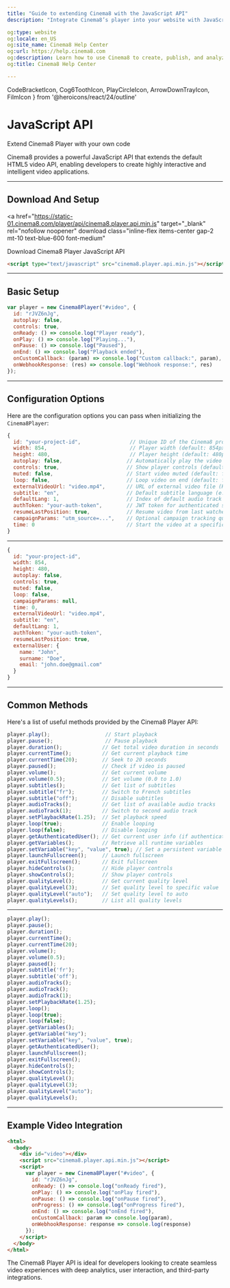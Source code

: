 ```yaml
---
title: "Guide to extending Cinema8 with the JavaScript API"
description: "Integrate Cinema8’s player into your website with JavaScript API features for fully customised interactive experiences. Visit Cinema8."

og:type: website
og:locale: en_US
og:site_name: Cinema8 Help Center
og:url: https://help.cinema8.com
og:description: Learn how to use Cinema8 to create, publish, and analyze interactive videos.
og:title: Cinema8 Help Center

---
```


  CodeBracketIcon,
  Cog6ToothIcon,
  PlayCircleIcon,
  ArrowDownTrayIcon,
  FilmIcon
} from '@heroicons/react/24/outline'

# JavaScript API  
<span className="block text-gray-500 text-base font-normal mt-1">Extend Cinema8 Player with your own code</span>

Cinema8 provides a powerful JavaScript API that extends the default HTML5 video API, enabling developers to create highly interactive and intelligent video applications.

---

## <span className="inline-flex items-center gap-2 text-gray-900 dark:text-white"><ArrowDownTrayIcon className="w-5 h-5 text-blue-600" /> Download And Setup</span>

<a
  href="https://static-01.cinema8.com/player/api/cinema8.player.api.min.js"
  target="_blank"
  rel="nofollow noopener"
  download
  class="inline-flex items-center gap-2 mt-10 text-blue-600 font-medium"
>
   Download Cinema8 Player JavaScript API
</a>


```html filename="cdn-setup.html"
<script type="text/javascript" src="cinema8.player.api.min.js"></script>
```

---

## <span className="inline-flex items-center gap-2 text-gray-900 dark:text-white"><CodeBracketIcon className="w-5 h-5 text-blue-600" /> Basic Setup</span>

```js filename="basic-setup.js" showLineNumbers
var player = new Cinema8Player("#video", {
  id: "rJVZ6nJg",
  autoplay: false,
  controls: true,
  onReady: () => console.log("Player ready"),
  onPlay: () => console.log("Playing..."),
  onPause: () => console.log("Paused"),
  onEnd: () => console.log("Playback ended"),
  onCustomCallback: (param) => console.log("Custom callback:", param),
  onWebhookResponse: (res) => console.log("Webhook response:", res)
});
```

---

## <span className="inline-flex items-center gap-2 text-gray-900 dark:text-white"><Cog6ToothIcon className="w-5 h-5 text-blue-600" /> Configuration Options</span>

Here are the configuration options you can pass when initializing the `Cinema8Player`:

```js filename="player-options.js" showLineNumbers
{
  id: "your-project-id",                // Unique ID of the Cinema8 project
  width: 854,                           // Player width (default: 854px)
  height: 480,                          // Player height (default: 480px)
  autoplay: false,                     // Automatically play the video (default: false)
  controls: true,                      // Show player controls (default: true)
  muted: false,                        // Start video muted (default: false)
  loop: false,                         // Loop video on end (default: false)
  externalVideoUrl: "video.mp4",       // URL of external video file (HLS, MP4, FLV, etc.)
  subtitle: "en",                      // Default subtitle language (e.g. 'en', 'tr')
  defaultLang: 1,                      // Index of default audio track (1, 2, 3, ...)
  authToken: "your-auth-token",        // JWT token for authenticated sessions
  resumeLastPosition: true,            // Resume video from last watched time (for logged-in users)
  campaignParams: "utm_source=...",    // Optional campaign tracking query parameters
  time: 0                              // Start the video at a specific time in seconds
}
```

---


```js filename="player-options.js"
{
  id: "your-project-id",
  width: 854,
  height: 480,
  autoplay: false,
  controls: true,
  muted: false,
  loop: false,
  campaignParams: null,
  time: 0,
  externalVideoUrl: "video.mp4",
  subtitle: "en",
  defaultLang: 1,
  authToken: "your-auth-token",
  resumeLastPosition: true,
  externalUser: {
    name: "John",
    surname: "Doe",
    email: "john.doe@gmail.com"
  }
}
```

---

## <span className="inline-flex items-center gap-2 text-gray-900 dark:text-white"><PlayCircleIcon className="w-5 h-5 text-blue-600" /> Common Methods</span>

Here's a list of useful methods provided by the Cinema8 Player API:

```js filename="player-methods.js" showLineNumbers
player.play();                  // Start playback
player.pause();                 // Pause playback
player.duration();             // Get total video duration in seconds
player.currentTime();          // Get current playback time
player.currentTime(20);        // Seek to 20 seconds
player.paused();               // Check if video is paused
player.volume();               // Get current volume
player.volume(0.5);            // Set volume (0.0 to 1.0)
player.subtitles();            // Get list of subtitles
player.subtitle("fr");         // Switch to French subtitles
player.subtitle("off");        // Disable subtitles
player.audioTracks();          // Get list of available audio tracks
player.audioTrack(1);          // Switch to second audio track
player.setPlaybackRate(1.25);  // Set playback speed
player.loop(true);             // Enable looping
player.loop(false);            // Disable looping
player.getAuthenticatedUser(); // Get current user info (if authenticated)
player.getVariables();         // Retrieve all runtime variables
player.setVariable("key", "value", true); // Set a persistent variable
player.launchFullscreen();     // Launch fullscreen
player.exitFullscreen();       // Exit fullscreen
player.hideControls();         // Hide player controls
player.showControls();         // Show player controls
player.qualityLevel();         // Get current quality level
player.qualityLevel(3);        // Set quality level to specific value
player.qualityLevel("auto");   // Set quality level to auto
player.qualityLevels();        // List all quality levels
```

---


```js filename="player-methods.js"
player.play();
player.pause();
player.duration();
player.currentTime();
player.currentTime(20);
player.volume();
player.volume(0.5);
player.paused();
player.subtitle('fr');
player.subtitle('off');
player.audioTracks();
player.audioTrack();
player.audioTrack(1);
player.setPlaybackRate(1.25);
player.loop();
player.loop(true);
player.loop(false);
player.getVariables();
player.getVariable("key");
player.setVariable("key", "value", true);
player.getAuthenticatedUser();
player.launchFullscreen();
player.exitFullscreen();
player.hideControls();
player.showControls();
player.qualityLevel();
player.qualityLevel(3);
player.qualityLevel("auto");
player.qualityLevels();
```

---

## <span className="inline-flex items-center gap-2 text-gray-900 dark:text-white"><FilmIcon className="w-5 h-5 text-blue-600" /> Example Video Integration</span>

<Cinema8Video videoId="YVX3ZZD4" autoplay={false} />

```html filename="full-example.html"
<html>
  <body>
    <div id="video"></div>
    <script src="cinema8.player.api.min.js"></script>
    <script>
      var player = new Cinema8Player("#video", {
        id: "rJVZ6nJg",
        onReady: () => console.log("onReady fired"),
        onPlay: () => console.log("onPlay fired"),
        onPause: () => console.log("onPause fired"),
        onProgress: () => console.log("onProgress fired"),
        onEnd: () => console.log("onEnd fired"),
        onCustomCallback: param => console.log(param),
        onWebhookResponse: response => console.log(response)
      });
    </script>
  </body>
</html>
```

<Callout type="info">
  The Cinema8 Player API is ideal for developers looking to create seamless video experiences with deep analytics, user interaction, and third-party integrations.
</Callout>
